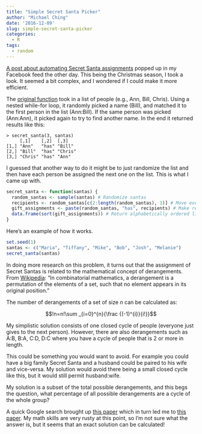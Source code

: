 ```yaml
---
title: "Simple Secret Santa Picker"
author: "Michael Ching"
date: '2016-12-09'
slug: simple-secret-santa-picker
categories:
  - R
tags:
  - random
---
```



[A post about automating Secret Santa assignments](https://thepracticalr.wordpress.com/2016/12/07/secret-santa-picker-2-using-r/) popped up in my Facebook feed the other day. This being the Christmas season, I took a look. It seemed a bit complex, and I wondered if I could make it more efficient.

The [original function](https://thepracticalr.wordpress.com/2016/12/07/secret-santa-picker-2-using-r/) took in a list of people (e.g., Ann, Bill, Chris). Using a nested while-for loop, it randomly picked a name (Bill), and matched it to the first person in the list (Ann:Bill). If the same person was picked (Ann:Ann), it picked again to try to find another name. In the end it returned results like this:

```
> secret_santa(3, santas)
     [,1]    [,2]  [,3]   
[1,] "Ann"   "has" "Bill" 
[2,] "Bill"  "has" "Chris"
[3,] "Chris" "has" "Ann"  
```

I guessed that another way to do it might be to just randomize the list and then have each person be assigned the next one on the list. This is what I came up with.

```r
secret_santa <- function(santas) {
  random_santas <- sample(santas) # Randomize santas
  recipients <- random_santas[c(2:length(random_santas), 1)] # Move everyone down one
  gift_assignments <- paste(random_santas, "has", recipients) # Make readable list
  data.frame(sort(gift_assignments)) # Return alphabetically ordered list
}
```

Here's an example of how it works.

```r
set.seed(1)
santas <- c("Maria", "Tiffany", "Mike", "Bob", "Josh", "Melanie")
secret_santa(santas)
```

In doing more research on this problem, it turns out that the assignment of Secret Santas is related to the mathematical concept of derangements. From [Wikipedia](https://en.wikipedia.org/wiki/Derangement): "In combinatorial mathematics, a derangement is a permutation of the elements of a set, such that no element appears in its original position." 

The number of derangements of a set of size *n* can be calculated as: 

$$!n=n!\sum _{i=0}^{n}{\frac {(-1)^{i}}{i!}}$$

My simplistic solution consists of one closed cycle of people (everyone just gives to the next person). However, there are also derangements such as A:B, B:A, C:D, D:C where you have a cycle of people that is 2 or more in length. 

This could be something you would want to avoid. For example you could have a big family Secret Santa and a husband could be paired to his wife and vice-versa. My solution would avoid there being a small closed cycle like this, but it would still permit husband:wife. 

My solution is a subset of the total possible derangements, and this begs the question, what percentage of all possible derangements are a cycle of the whole group? 

A quick Google search brought up [this paper](https://www.rose-hulman.edu/mathjournal/archives/2006/vol7-n1/paper5/v7n1-5pd.pdf) which in turn led me to [this paper](http://www.jstor.org/stable/3622033). My math skills are very rusty at this point, so I'm not sure what the answer is, but it seems that an exact solution can be calculated!